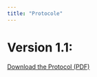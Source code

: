 ```yaml
---
title: "Protocole"
---
```


# Version 1.1:

[Download the Protocol (PDF)](files/RETUNE_Protocol_V1.1.pdf){target="_blank"}
